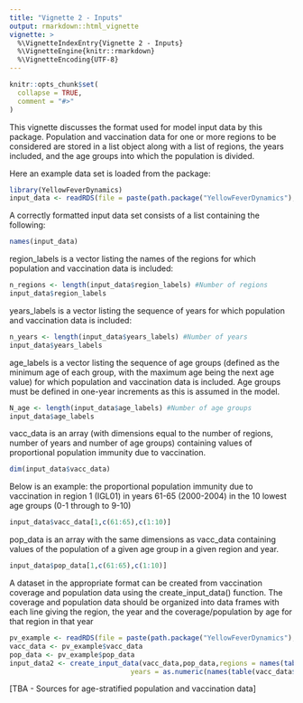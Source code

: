 ```yaml
---
title: "Vignette 2 - Inputs"
output: rmarkdown::html_vignette
vignette: >
  %\VignetteIndexEntry{Vignette 2 - Inputs}
  %\VignetteEngine{knitr::rmarkdown}
  %\VignetteEncoding{UTF-8}
---
```


```r
knitr::opts_chunk$set(
  collapse = TRUE,
  comment = "#>"
)
```

This vignette discusses the format used for model input data by this package. Population and vaccination data for one or more regions to be considered are stored in a list object along with a list of regions, the years included, and the age groups into which the population is divided. 

Here an example data set is loaded from the package:

```r
library(YellowFeverDynamics)
input_data <- readRDS(file = paste(path.package("YellowFeverDynamics"),"/exdata/input_data_example.Rds",sep = ""))
```

A correctly formatted input data set consists of a list containing the following:

```r
names(input_data)
```
region_labels is a vector listing the names of the regions for which population and vaccination data is included:

```r
n_regions <- length(input_data$region_labels) #Number of regions
input_data$region_labels
```
years_labels is a vector listing the sequence of years for which population and vaccination data is included:

```r
n_years <- length(input_data$years_labels) #Number of years
input_data$years_labels
```

age_labels is a vector listing the sequence of age groups (defined as the minimum age of each group, with the maximum age being the next age value) for which population and vaccination data is included. Age groups must be defined in one-year increments as this is assumed in the model.

```r
N_age <- length(input_data$age_labels) #Number of age groups
input_data$age_labels
```

vacc_data is an array (with dimensions equal to the number of regions, number of years and number of age groups) containing values of proportional population immunity due to vaccination.

```r
dim(input_data$vacc_data)
```

Below is an example: the proportional population immunity due to vaccination in region 1 (IGL01) in years 61-65 (2000-2004) in the 10 lowest age groups (0-1 through to 9-10)

```r
input_data$vacc_data[1,c(61:65),c(1:10)]
```

pop_data is an array with the same dimensions as vacc_data containing values of the population of a given age group in a given region and year.

```r
input_data$pop_data[1,c(61:65),c(1:10)]
```

A dataset in the appropriate format can be created from vaccination coverage and population data using the create_input_data() function. The coverage and population data should be organized into data frames with each line giving the region, the year and the coverage/population by age for that region in that year

```r
pv_example <- readRDS(file = paste(path.package("YellowFeverDynamics"),"/exdata/pop_vacc_data_example.Rds",sep = ""))
vacc_data <- pv_example$vacc_data
pop_data <- pv_example$pop_data
input_data2 <- create_input_data(vacc_data,pop_data,regions = names(table(vacc_data$region)),
                              years = as.numeric(names(table(vacc_data$year))))
```

[TBA - Sources for age-stratified population and vaccination data]
